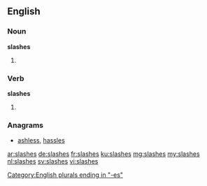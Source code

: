==English==

===Noun===
'''slashes'''

# {{plural of|slash}}

===Verb===
'''slashes'''

# {{en-third-person singular of|slash}}

===Anagrams===
* [[ashless#English|ashless]], [[hassles#English|hassles]]

[[Category:English plurals ending in "-es"]]

[[ar:slashes]]
[[de:slashes]]
[[fr:slashes]]
[[ku:slashes]]
[[mg:slashes]]
[[my:slashes]]
[[nl:slashes]]
[[sv:slashes]]
[[vi:slashes]]